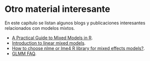 # Otro material interesante {#blobs}

En este capítulo se listan algunos blogs y publicaciones interesantes relacionados con modelos mixtos.

- [A Practical Guide to Mixed Models in R](https://www.juliapilowsky.com/2018/10/19/a-practical-guide-to-mixed-models-in-r/).
- [Introduction to linear mixed models](https://ourcodingclub.github.io/tutorials/mixed-models/).
- [How to choose nlme or lme4 R library for mixed effects models?](https://stats.stackexchange.com/questions/5344/how-to-choose-nlme-or-lme4-r-library-for-mixed-effects-models).
- [GLMM FAQ](https://bbolker.github.io/mixedmodels-misc/glmmFAQ.html#books-dead-treeclosed).


